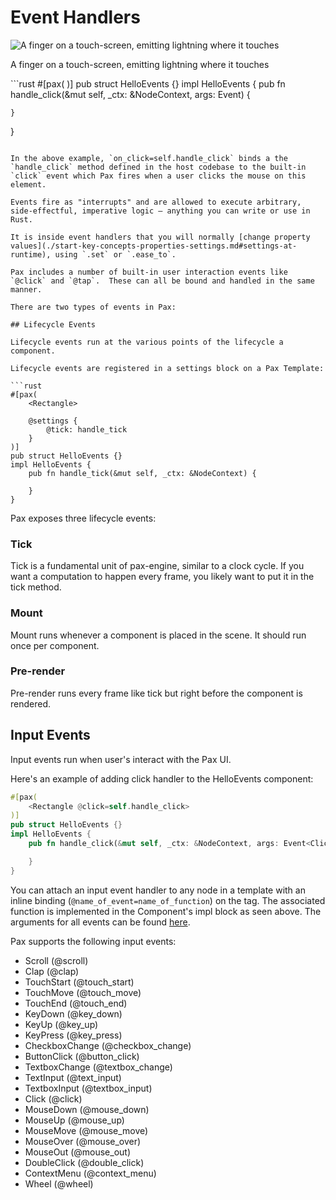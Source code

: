 # Event Handlers

<div style={{ textAlign: 'center', fontStyle: 'italic', fontWeight: 100 }}>
  <img 
    style={{ 
      display: 'block',
      width: '400px', 
      border: '10px solid rgb(242,242,207)',
      margin: '0 auto'
    }} 
    src="../images/DALL·E finger on a touch-screen emitting lightning where it touches.png" 
    alt="A finger on a touch-screen, emitting lightning where it touches"
  />
  <p>A finger on a touch-screen, emitting lightning where it touches</p>
</div>
```rust
#[pax(
    <Rectangle @click=self.handle_click>
)]
pub struct HelloEvents {}
impl HelloEvents {
    pub fn handle_click(&mut self, _ctx: &NodeContext, args: Event<Click>) {

    }
}
```

In the above example, `on_click=self.handle_click` binds a the `handle_click` method defined in the host codebase to the built-in `click` event which Pax fires when a user clicks the mouse on this element.

Events fire as "interrupts" and are allowed to execute arbitrary, side-effectful, imperative logic — anything you can write or use in Rust.

It is inside event handlers that you will normally [change property values](./start-key-concepts-properties-settings.md#settings-at-runtime), using `.set` or `.ease_to`.

Pax includes a number of built-in user interaction events like `@click` and `@tap`.  These can all be bound and handled in the same manner.

There are two types of events in Pax:

## Lifecycle Events

Lifecycle events run at the various points of the lifecycle a component. 

Lifecycle events are registered in a settings block on a Pax Template:

```rust
#[pax(
    <Rectangle>
    
    @settings {
        @tick: handle_tick
    }
)]
pub struct HelloEvents {}
impl HelloEvents {
    pub fn handle_tick(&mut self, _ctx: &NodeContext) {

    }
}

```

Pax exposes three lifecycle events:

### Tick

Tick is a fundamental unit of pax-engine, similar to a clock cycle. If you want a computation to happen every frame, you likely want to put it in the tick method. 

### Mount

Mount runs whenever a component is placed in the scene. It should run once per component. 

### Pre-render

Pre-render runs every frame like tick but right before the component is rendered. 


## Input Events

Input events run when user's interact with the Pax UI.

Here's an example of adding click handler to the HelloEvents component: 

```rust
#[pax(
    <Rectangle @click=self.handle_click>
)]
pub struct HelloEvents {}
impl HelloEvents {
    pub fn handle_click(&mut self, _ctx: &NodeContext, args: Event<Click>) {

    }
}
```

You can attach an input event handler to any node in a template with an inline binding (`@name_of_event=name_of_function`) on the tag. The associated function is implemented in the Component's impl block as seen above. The arguments for all events can be found [here](https://github.com/paxengine/pax/blob/51ed9d6be8e497f6e6eb54e93c9f0c983b283924/pax-runtime-api/src/lib.rs#L86). 

Pax supports the following input events:
- Scroll (@scroll)
- Clap (@clap)
- TouchStart (@touch_start)
- TouchMove (@touch_move)
- TouchEnd (@touch_end)
- KeyDown (@key_down)
- KeyUp (@key_up)
- KeyPress (@key_press)
- CheckboxChange (@checkbox_change)
- ButtonClick (@button_click)
- TextboxChange (@textbox_change)
- TextInput (@text_input)
- TextboxInput (@textbox_input)
- Click (@click)
- MouseDown (@mouse_down)
- MouseUp (@mouse_up)
- MouseMove (@mouse_move)
- MouseOver (@mouse_over)
- MouseOut (@mouse_out)
- DoubleClick (@double_click)
- ContextMenu (@context_menu)
- Wheel (@wheel)


